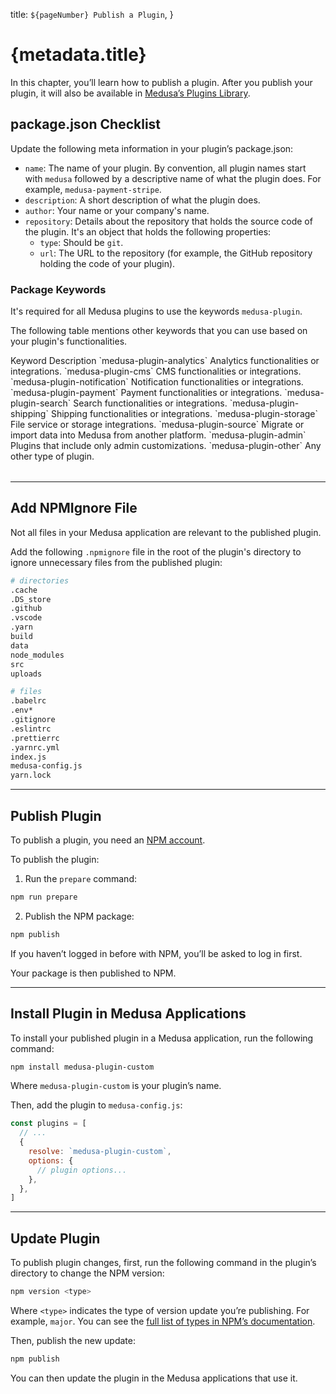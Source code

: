 
  title: `${pageNumber} Publish a Plugin`,
}

# {metadata.title}

In this chapter, you’ll learn how to publish a plugin. After you publish your plugin, it will also be available in [Medusa’s Plugins Library](https://medusajs.com/plugins/).

## package.json Checklist

Update the following meta information in your plugin’s package.json:

- `name`: The name of your plugin. By convention, all plugin names start with `medusa` followed by a descriptive name of what the plugin does. For example, `medusa-payment-stripe`.
- `description`: A short description of what the plugin does.
- `author`: Your name or your company's name.
- `repository`: Details about the repository that holds the source code of the plugin. It's an object that holds the following properties:
    - `type`: Should be `git`.
    - `url`: The URL to the repository (for example, the GitHub repository holding the code of your plugin).

### Package Keywords

It's required for all Medusa plugins to use the keywords `medusa-plugin`.

The following table mentions other keywords that you can use based on your plugin's functionalities.

<Table>
  <Table.Header>
    <Table.Row>
      <Table.HeaderCell>Keyword</Table.HeaderCell>
      <Table.HeaderCell>Description</Table.HeaderCell>
    </Table.Row>
  </Table.Header>
  <Table.Body>
    <Table.Row>
      <Table.Cell>`medusa-plugin-analytics`</Table.Cell>
      <Table.Cell>Analytics functionalities or integrations.</Table.Cell>
    </Table.Row>
    <Table.Row>
      <Table.Cell>`medusa-plugin-cms`</Table.Cell>
      <Table.Cell>CMS functionalities or integrations.</Table.Cell>
    </Table.Row>
    <Table.Row>
      <Table.Cell>`medusa-plugin-notification`</Table.Cell>
      <Table.Cell>Notification functionalities or integrations.</Table.Cell>
    </Table.Row>
    <Table.Row>
      <Table.Cell>`medusa-plugin-payment`</Table.Cell>
      <Table.Cell>Payment functionalities or integrations.</Table.Cell>
    </Table.Row>
    <Table.Row>
      <Table.Cell>`medusa-plugin-search`</Table.Cell>
      <Table.Cell>Search functionalities or integrations.</Table.Cell>
    </Table.Row>
    <Table.Row>
      <Table.Cell>`medusa-plugin-shipping`</Table.Cell>
      <Table.Cell>Shipping functionalities or integrations.</Table.Cell>
    </Table.Row>
    <Table.Row>
      <Table.Cell>`medusa-plugin-storage`</Table.Cell>
      <Table.Cell>File service or storage integrations.</Table.Cell>
    </Table.Row>
    <Table.Row>
      <Table.Cell>`medusa-plugin-source`</Table.Cell>
      <Table.Cell>Migrate or import data into Medusa from another platform.</Table.Cell>
    </Table.Row>
    <Table.Row>
      <Table.Cell>`medusa-plugin-admin`</Table.Cell>
      <Table.Cell>Plugins that include only admin customizations.</Table.Cell>
    </Table.Row>
    <Table.Row>
      <Table.Cell>`medusa-plugin-other`</Table.Cell>
      <Table.Cell>Any other type of plugin.</Table.Cell>
    </Table.Row>
  </Table.Body>
</Table>

---

## Add NPMIgnore File

Not all files in your Medusa application are relevant to the published plugin.

Add the following `.npmignore` file in the root of the plugin's directory to ignore unnecessary files from the published plugin:

```bash title=".npmignore"
# directories
.cache
.DS_store
.github
.vscode
.yarn
build
data
node_modules
src
uploads

# files
.babelrc
.env*
.gitignore
.eslintrc
.prettierrc
.yarnrc.yml
index.js
medusa-config.js
yarn.lock
```

---

## Publish Plugin

<Note type="check">

To publish a plugin, you need an [NPM account](https://www.npmjs.com/signup).

</Note>

To publish the plugin:

1. Run the `prepare` command:

```bash npm2yarn
npm run prepare
```

2. Publish the NPM package:

```bash
npm publish
```

If you haven’t logged in before with NPM, you’ll be asked to log in first.

Your package is then published to NPM.

---

## Install Plugin in Medusa Applications

To install your published plugin in a Medusa application, run the following command:

```bash npm2yarn
npm install medusa-plugin-custom
```

Where `medusa-plugin-custom` is your plugin’s name.

Then, add the plugin to `medusa-config.js`:

```js title="medusa-config.js"
const plugins = [
  // ...
  {
    resolve: `medusa-plugin-custom`,
    options: {
      // plugin options...
    },
  },
]
```

---

## Update Plugin

To publish plugin changes, first, run the following command in the plugin’s directory to change the NPM version:

```bash
npm version <type>
```

Where `<type>` indicates the type of version update you’re publishing. For example, `major`. You can see the [full list of types in NPM’s documentation](https://docs.npmjs.com/cli/v8/commands/npm-version).

Then, publish the new update:

```bash
npm publish
```

You can then update the plugin in the Medusa applications that use it.